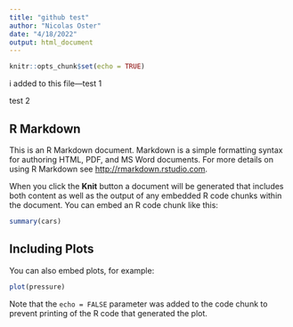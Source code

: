 ```yaml
---
title: "github test"
author: "Nicolas Oster"
date: "4/18/2022"
output: html_document
---
```


```r
knitr::opts_chunk$set(echo = TRUE)
```

i added to this file---test 1

test 2





## R Markdown

This is an R Markdown document. Markdown is a simple formatting syntax for authoring HTML, PDF, and MS Word documents. For more details on using R Markdown see <http://rmarkdown.rstudio.com>.

When you click the **Knit** button a document will be generated that includes both content as well as the output of any embedded R code chunks within the document. You can embed an R code chunk like this:

```r
summary(cars)
```

## Including Plots

You can also embed plots, for example:

```r
plot(pressure)
```

Note that the `echo = FALSE` parameter was added to the code chunk to prevent printing of the R code that generated the plot.
